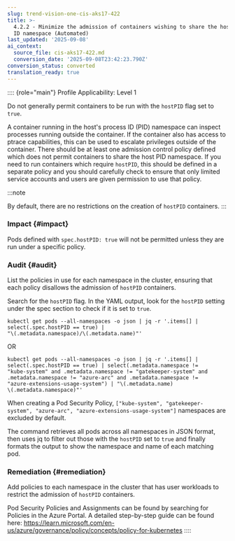 ```yaml
---
slug: trend-vision-one-cis-aks17-422
title: >-
  4.2.2 - Minimize the admission of containers wishing to share the host process
  ID namespace (Automated)
last_updated: '2025-09-08'
ai_context:
  source_file: cis-aks17-422.md
  conversion_date: '2025-09-08T23:42:23.790Z'
conversion_status: converted
translation_ready: true
---
```


:::: {role="main"}
Profile Applicability: Level 1

Do not generally permit containers to be run with the `hostPID` flag set to `true`.

A container running in the host's process ID (PID) namespace can inspect processes running outside the container. If the container also has access to ptrace capabilities, this can be used to escalate privileges outside of the container. There should be at least one admission control policy defined which does not permit containers to share the host PID namespace. If you need to run containers which require `hostPID`, this should be defined in a separate policy and you should carefully check to ensure that only limited service accounts and users are given permission to use that policy.

:::note

By default, there are no restrictions on the creation of `hostPID` containers.
:::

### Impact {#impact}

Pods defined with `spec.hostPID: true` will not be permitted unless they are run under a specific policy.

### Audit {#audit}

List the policies in use for each namespace in the cluster, ensuring that each policy disallows the admission of `hostPID` containers.

Search for the `hostPID` flag. In the YAML output, look for the `hostPID` setting under the spec section to check if it is set to `true`.

``` codeblock
kubectl get pods --all-namespaces -o json | jq -r '.items[] | 
select(.spec.hostPID == true) | 
"\(.metadata.namespace)/\(.metadata.name)"'
```

OR

``` codeblock
kubectl get pods --all-namespaces -o json | jq -r '.items[] | 
select(.spec.hostPID == true) | select(.metadata.namespace != 
"kube-system" and .metadata.namespace != "gatekeeper-system" and 
.metadata.namespace != "azure-arc" and .metadata.namespace != 
"azure-extensions-usage-system") | "\(.metadata.name) 
\(.metadata.namespace)"'
```

When creating a Pod Security Policy, `["kube-system", "gatekeeper-system", "azure-arc", "azure-extensions-usage-system"]` namespaces are excluded by default.

The command retrieves all pods across all namespaces in JSON format, then uses jq to filter out those with the `hostPID` set to `true` and finally formats the output to show the namespace and name of each matching pod.

### Remediation {#remediation}

Add policies to each namespace in the cluster that has user workloads to restrict the admission of `hostPID` containers.

Pod Security Policies and Assignments can be found by searching for Policies in the Azure Portal. A detailed step-by-step guide can be found here: <https://learn.microsoft.com/en-us/azure/governance/policy/concepts/policy-for-kubernetes>
::::
